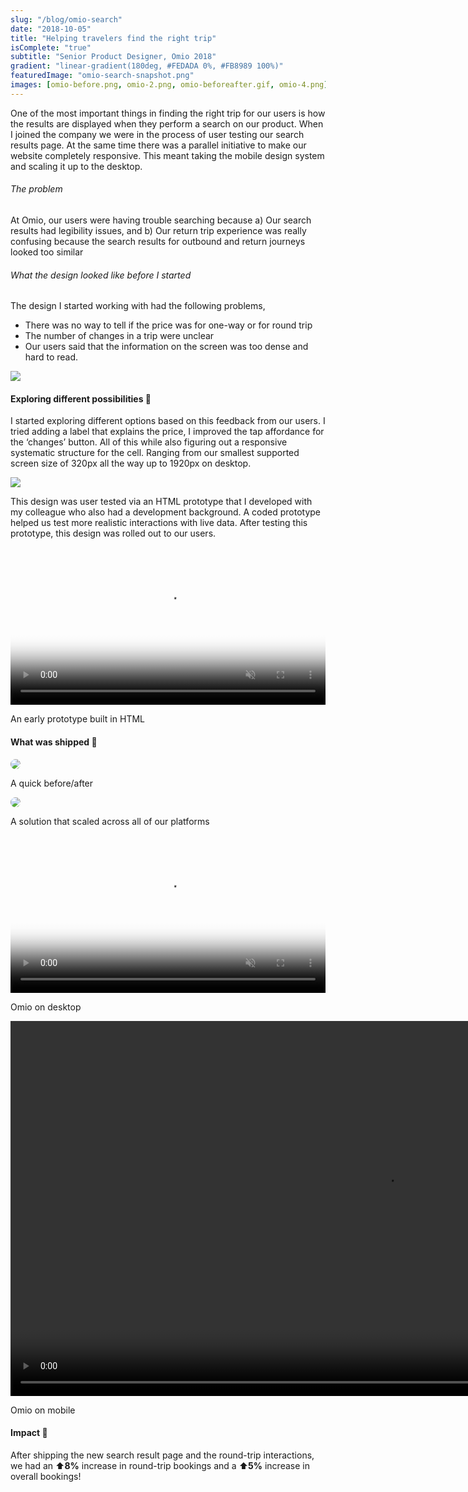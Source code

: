 ```yaml
---
slug: "/blog/omio-search"
date: "2018-10-05"
title: "Helping travelers find the right trip"
isComplete: "true"
subtitle: "Senior Product Designer, Omio 2018"
gradient: "linear-gradient(180deg, #FEDADA 0%, #FB8989 100%)"
featuredImage: "omio-search-snapshot.png"
images: [omio-before.png, omio-2.png, omio-beforeafter.gif, omio-4.png]
---
```




One of the most important things in finding the right trip for our users is how the results are displayed when they perform a search on our product. When I joined the company we were in the process of user testing our search results page. At the same time there was a parallel initiative to make our website completely responsive. This meant taking the mobile design system and scaling it up to the desktop. 

###### The problem
At Omio, our users were having trouble searching because a) Our search results had legibility issues, and b) Our return trip experience was really confusing because the search results for outbound and return journeys looked too similar

###### What the design looked like before I started
The design I started working with had the following problems, 
- There was no way to tell if the price was for one-way or for round trip
- The number of changes in a trip were unclear
- Our users said that the information on the screen was too dense and hard to read.

<div className = "blog-content-image-container">
<img src="https://res.cloudinary.com/dzrqeyspq/image/upload/v1621782212/omio-before_ileci3.png" className="blog-content-image" />
</div>



#### Exploring different possibilities 🔮
I started exploring different options based on this feedback from our users. I tried adding a label that explains the price, I improved the tap affordance for the ‘changes’ button. All of this while also figuring out a responsive systematic structure for the cell. Ranging from our smallest supported screen size of 320px all the way up to 1920px on desktop. 

<div className = "blog-content-image-container">
<img src="https://res.cloudinary.com/dzrqeyspq/image/upload/v1621782416/omio-2_rgxga5.png" className="blog-content-image" />
</div>

This design was user tested via an HTML prototype that I developed with my colleague who also had a development background. A coded prototype helped us test more realistic interactions with live data. After testing this prototype, this design was rolled out to our users. 



<video className="blog-content-video" id="video-scarytalkativeaustrianpinscher" alt="Screen Recording 2021-05-14 at 15.24.23 GIF" width="100%" autoplay playsinline loop preload="auto" poster="https://thumbs.gfycat.com/ScaryTalkativeAustrianpinscher-mobile.jpg" tabindex="-1" muted="muted">
	<source src="https://giant.gfycat.com/ScaryTalkativeAustrianpinscher.mp4" type="video/mp4" />
	<source src="https://thumbs.gfycat.com/ScaryTalkativeAustrianpinscher-mobile.mp4" type="video/mp4" />
</video>
<p className = "image-caption">An early prototype built in HTML</p>



#### What was shipped 🚀

<div className = "blog-content-image-container">
<img src="https://res.cloudinary.com/dzrqeyspq/image/upload/v1621782214/omio-beforeafter_tppsgw.gif" className="blog-content-image" style="border-radius:16px" />
</div>
<p className = "image-caption">A quick before/after</p>

<div className = "blog-content-image-container">
<img src="https://res.cloudinary.com/dzrqeyspq/image/upload/v1621782214/omio-4_qaqwqo.png" className="blog-content-image" style="border-radius:16px" />
</div>
<p className = "image-caption">A solution that scaled across all of our platforms</p>

<video className="blog-content-video" id="video-elasticjollyamericanbobtail" alt="Omio Desktop" width="100%" autoplay playsinline preload="auto" poster="https://thumbs.gfycat.com/ElasticJollyAmericanbobtail-mobile.jpg" tabindex="-1" muted="muted">
	<source src="https://giant.gfycat.com/ElasticJollyAmericanbobtail.mp4" type="video/mp4" />
	<source src="https://thumbs.gfycat.com/ElasticJollyAmericanbobtail-mobile.mp4" type="video/mp4" />
</video>
<p className = "image-caption">Omio on desktop</p>

<div className = "blog-content-image-container">
<video className="blog-content-video" autoplay playsinline loop="true" height="600px" preload="auto" muted="muted">
	<source src="https://giant.gfycat.com/CaringSpanishBeaver.mp4" type="video/mp4" />
</video>
</div>
<p className = "image-caption">Omio on mobile</p>

#### Impact 🍪
After shipping the new search result page and the round-trip interactions, we had an ⬆️**8%** increase in round-trip bookings and a ⬆️**5%** increase in overall bookings!



 




